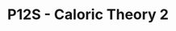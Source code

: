 ---
id: p12s_p2_caloric_2
title: P12S - Caloric Theory 2
sidebar_position: 18
sidebar_label: Caloric Theory 2
hide_title: false
hide_table_of_contents: true
slug: /savage/p12s_p2/caloric_2
---